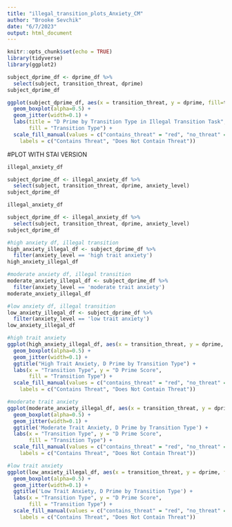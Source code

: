 ```yaml
---
title: "illegal_transition_plots_Anxiety_CM"
author: "Brooke Sevchik"
date: "6/7/2023"
output: html_document
---
```


```r
knitr::opts_chunk$set(echo = TRUE)
library(tidyverse)
library(ggplot2)
```


```r
subject_dprime_df <- dprime_df %>%
  select(subject, transition_threat, dprime)
subject_dprime_df
```

```r
ggplot(subject_dprime_df, aes(x = transition_threat, y = dprime, fill=transition_threat)) +
  geom_boxplot(alpha=0.5) +
  geom_jitter(width=0.1) +
  labs(title = "D Prime by Transition Type in Illegal Transition Task", x = "Transition Type", y = "D Prime Score",
       fill = "Transition Type") +
  scale_fill_manual(values = c("contains_threat" = "red", "no_threat" = "blue"),
    labels = c("Contains Threat", "Does Not Contain Threat"))
```

#PLOT WITH STAI VERSION

```r
illegal_anxiety_df

subject_dprime_df <- illegal_anxiety_df %>%
  select(subject, transition_threat, dprime, anxiety_level)
subject_dprime_df
```

```r
illegal_anxiety_df

subject_dprime_df <- illegal_anxiety_df %>%
  select(subject, transition_threat, dprime, anxiety_level)
subject_dprime_df

#high anxiety df, illegal transition
high_anxiety_illegal_df <- subject_dprime_df %>%
  filter(anxiety_level == 'high trait anxiety')
high_anxiety_illegal_df

#moderate anxiety df, illegal transition
moderate_anxiety_illegal_df <- subject_dprime_df %>%
  filter(anxiety_level == 'moderate trait anxiety')
moderate_anxiety_illegal_df

#low anxiety df, illegal transition
low_anxiety_illegal_df <- subject_dprime_df %>%
  filter(anxiety_level == 'low trait anxiety')
low_anxiety_illegal_df
```


```r
#high trait anxiety
ggplot(high_anxiety_illegal_df, aes(x = transition_threat, y = dprime, fill=transition_threat)) +
  geom_boxplot(alpha=0.5) +
  geom_jitter(width=0.1) +
  ggtitle("High Trait Anxiety, D Prime by Transition Type") +
  labs(x = "Transition Type", y = "D Prime Score",
       fill = "Transition Type") +
  scale_fill_manual(values = c("contains_threat" = "red", "no_threat" = "blue"),
    labels = c("Contains Threat", "Does Not Contain Threat"))

#moderate trait anxiety
ggplot(moderate_anxiety_illegal_df, aes(x = transition_threat, y = dprime, fill=transition_threat)) +
  geom_boxplot(alpha=0.5) +
  geom_jitter(width=0.1) +
  ggtitle('Moderate Trait Anxiety, D Prime by Transition Type') +
  labs(x = "Transition Type", y = "D Prime Score",
       fill = "Transition Type") +
  scale_fill_manual(values = c("contains_threat" = "red", "no_threat" = "blue"),
    labels = c("Contains Threat", "Does Not Contain Threat"))

#low trait anxiety
ggplot(low_anxiety_illegal_df, aes(x = transition_threat, y = dprime, fill=transition_threat)) +
  geom_boxplot(alpha=0.5) +
  geom_jitter(width=0.1) +
  ggtitle('Low Trait Anxiety, D Prime by Transition Type') +
  labs(x = "Transition Type", y = "D Prime Score",
       fill = "Transition Type") +
  scale_fill_manual(values = c("contains_threat" = "red", "no_threat" = "blue"),
    labels = c("Contains Threat", "Does Not Contain Threat"))
```



